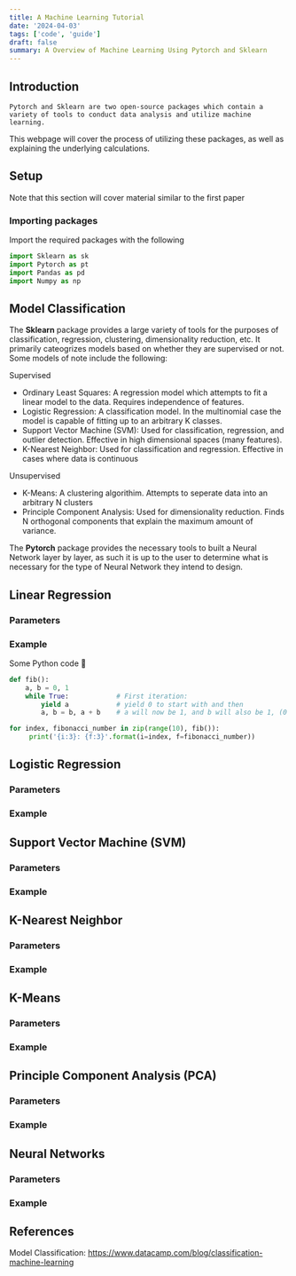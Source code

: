 ```yaml
---
title: A Machine Learning Tutorial
date: '2024-04-03'
tags: ['code', 'guide']
draft: false
summary: A Overview of Machine Learning Using Pytorch and Sklearn
---
```


## Introduction

    Pytorch and Sklearn are two open-source packages which contain a variety of tools to conduct data analysis and utilize machine learning. 
This webpage will cover the process of utilizing these packages, as well as explaining the underlying calculations.

<TOCInline toc={props.toc} exclude="Introduction" />

## Setup

Note that this section will cover material similar to the first paper

### Importing packages

Import the required packages with the following

```python
import Sklearn as sk
import Pytorch as pt
import Pandas as pd
import Numpy as np
```





## Model Classification

The **Sklearn** package provides a large variety of tools for the purposes of classification, regression, clustering, dimensionality reduction, etc. 
It primarily cateogrizes models based on whether they are supervised or not. Some models of note include the following:

Supervised
 - Ordinary Least Squares: A regression model which attempts to fit a linear model to the data. Requires independence of features.
 - Logistic Regression: A classification model. In the multinomial case the model is capable of fitting up to an arbitrary K classes. 
 - Support Vector Machine (SVM): Used for classification, regression, and outlier detection. Effective in high dimensional spaces (many features).
 - K-Nearest Neighbor: Used for classification and regression. Effective in cases where data is continuous

Unsupervised
 - K-Means: A clustering algorithim. Attempts to seperate data into an arbitrary N clusters
 - Principle Component Analysis: Used for dimensionality reduction. Finds N orthogonal components that explain the maximum amount of variance.


The **Pytorch** package provides the necessary tools to built a Neural Network layer by layer, 
as such it is up to the user to determine what is necessary for the type of Neural Network they intend to design.  


## Linear Regression

### Parameters


### Example

Some Python code 🐍

```python
def fib():
    a, b = 0, 1
    while True:            # First iteration:
        yield a            # yield 0 to start with and then
        a, b = b, a + b    # a will now be 1, and b will also be 1, (0 + 1)

for index, fibonacci_number in zip(range(10), fib()):
     print('{i:3}: {f:3}'.format(i=index, f=fibonacci_number))
```

## Logistic Regression

### Parameters


### Example

## Support Vector Machine (SVM)

### Parameters


### Example

## K-Nearest Neighbor

### Parameters


### Example

## K-Means

### Parameters


### Example

## Principle Component Analysis (PCA)

### Parameters


### Example

## Neural Networks

### Parameters


### Example



## References
Model Classification: https://www.datacamp.com/blog/classification-machine-learning
